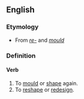==English==
===Etymology===
*From ''[[re-]]'' and ''[[mould]]''


===Definition===
====Verb====
{{en-verb}}
# To [[mould]] or [[shape]] again.
# To [[reshape]] or [[redesign]].